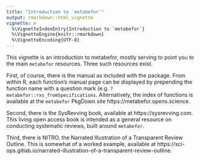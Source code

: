 ```yaml
---
title: "Introduction to `metabefor`"
output: rmarkdown::html_vignette
vignette: >
  %\VignetteIndexEntry{Introduction to `metabefor`}
  %\VignetteEngine{knitr::rmarkdown}
  %\VignetteEncoding{UTF-8}
---
```


This vignette is an introduction to metabefor, mostly serving to point you to the main `metabefor` resources. Three such resources exist.

First, of course, there is the manual as included with the package. From within R, each function's manual page can be displayed by prepending the function name with a question mark (e.g. `?metabefor::rxs_fromSpecifications`. Alternatively, the index of functions is available at the `metabefor` PkgDown site https://metabefor.opens.science.

Second, there is the SysRevving book, available at https://sysrevving.com. This living open access book is intended as a general resource on conducting systematic reviews, built around `metabefor`.

Third, there is NITRO, the Narrated Illustration of a Transparent Review Outline. This is somewhat of a worked example, available at https://sci-ops.gitlab.io/narrated-illustration-of-a-transparent-review-outline.
